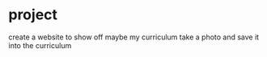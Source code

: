 # project

create a website to show off
maybe my curriculum 
take a photo and save it into the curriculum

